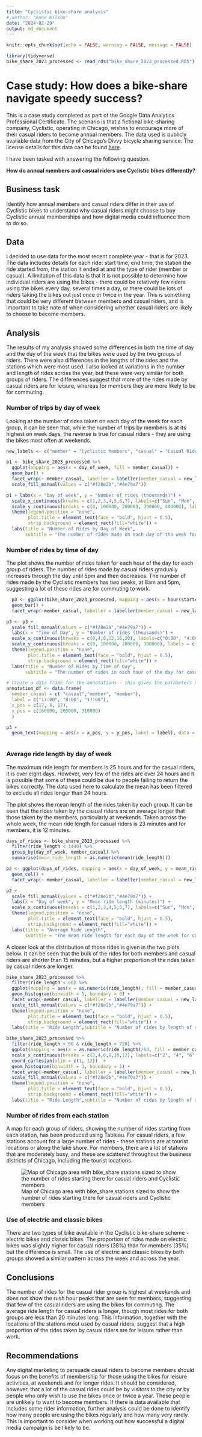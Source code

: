 ```yaml
---
title: "Cyclistic bike-share analysis"
# author: "Anne Wilson"
date: "2024-02-29"
output: md_document
---
```


```r
knitr::opts_chunk$set(echo = FALSE, warning = FALSE, message = FALSE)
```

```r
library(tidyverse)
bike_share_2023_processed <- read_rds("bike_share_2023_processed.RDS")
```


# Case study: How does a bike-share navigate speedy success?

This is a case study completed as part of the Google Data Analytics Professional Certificate. The scenario is that a fictional bike-sharing company, Cyclistic, operating in Chicago, wishes to encourage more of their casual riders to become annual members. The data used is publicly available data from the City of Chicago’s Divvy bicycle sharing service. The license details for this data can be found [here](https://divvybikes.com/data-license-agreement).

I have been tasked with answering the following question.

**How do annual members and casual riders use Cyclistic bikes differently?**

## Business task
Identify how annual members and casual riders differ in their use of Cyclistic bikes to understand why casual riders might choose to buy Cyclistic annual memberships and how digital media could influence them to do so.

## Data
I decided to use data for the most recent complete year - that is for 2023. The data includes details for each ride: start time, end time, the station the ride started from, the station it ended at and the type of rider (member or casual). A limitation of this data is that it is not possible to determine how individual riders are using the bikes - there could be relatively few riders using the bikes every day, several times a day, or there could be lots of riders taking the bikes out just once or twice in the year. This is something that could be very different between members and casual riders, and is important to take note of when considering whether casual riders are likely to choose to become members.

## Analysis
The results of my analysis showed some differences in both the time of day and the day of the week that the bikes were used by the two groups of riders. There were also differences in the lengths of the rides and the stations which were most used. I also looked at variations in the number and length of rides across the year, but these were very similar for both groups of riders. The differences suggest that more of the rides made by casual riders are for leisure, whereas for members they are more likely to be for commuting.

### Number of trips by day of week
Looking at the number of rides taken on each day of the week for each group, it can be seen that, while the number of trips by members is at its highest on week days, the reverse is true for casual riders - they are using the bikes most often at weekends.

```r
new_labels <- c("member" = "Cyclistic Members", "casual" = "Casual Riders")

p1 <- bike_share_2023_processed %>%
  ggplot(mapping = aes(x = day_of_week, fill = member_casual)) +
  geom_bar() +
  facet_wrap(~ member_casual, labeller = labeller(member_casual = new_labels)) +
  scale_fill_manual(values = c("#f28e2b","#4e79a7"))

```

```r

p1 + labs(x = "Day of week", y = "Number of rides (thousands)") +
  scale_x_continuous(breaks = c(1,2,3,4,5,6,7), labels=c("Sun", "Mon", "Tue", "Wed", "Thu", "Fri", "Sat")) +
  scale_y_continuous(breaks = c(0, 100000, 200000, 300000, 400000), labels = c("0", "100", "200", "300", "400")) +
  theme(legend.position = "none",
        plot.title = element_text(face = "bold", hjust = 0.5),
        strip.background = element_rect(fill="white")) +
  labs(title = "Number of Rides by Day of Week",
       subtitle = "The number of rides made on each day of the week for casual riders and for Cyclistic members.") 
```

### Number of rides by time of day
The plot shows the number of rides taken for each hour of the day for each group of riders. The number of rides made by casual riders gradually increases through the day until 5pm and then decreases. The number of rides made by the Cyclistic members has two peaks, at 8am and 5pm, suggesting a lot of these rides are for commuting to work.
```r
  p3 <- ggplot(bike_share_2023_processed, mapping = aes(x = hour(started_at), fill = member_casual)) +
  geom_bar() +
  facet_wrap(~member_casual, labeller = labeller(member_casual = new_labels))
```

```r
p3 <- p3 +
  scale_fill_manual(values = c("#f28e2b","#4e79a7")) +
  labs(x = "Time of Day", y = "Number of rides (thousands)") +
  scale_x_continuous(breaks = c(0,4,8,12,16,20), labels=c("0:00", "4:00", "8:00", "12:00", "16:00", "20:00")) +
  scale_y_continuous(breaks = c(0, 100000, 200000, 300000), labels = c("0", "100", "200", "300")) +
  theme(legend.position = "none",
        plot.title = element_text(face = "bold", hjust = 0.5),
        strip.background = element_rect(fill="white")) +
  labs(title = "Number of Rides by Time of Day",
       subtitle = "The number of rides in each hour of the day for casual riders and for Cyclistic members.")
```

```r
# Create a data frame for the annotations - this gives the parameters needed for geom_text
annotation_df <- data.frame(
  member_casual = c( "casual","member", "member"),
  label = c("17:00", "8:00", "17:00"),
  x_pos = c(17, 8, 17),
  y_pos = c(160000, 205000, 310000)
  )

p3 +
  geom_text(mapping = aes(x = x_pos, y = y_pos, label = label), data = annotation_df)
  
```

### Average ride length by day of week
The maximum ride length for members is 25 hours and for the casual riders, it is over eight days. However, very few of the rides are over 24 hours and it is possible that some of these could be due to people failing to return the bikes correctly. The data used here to calculate the mean has been filtered to exclude all rides longer than 24 hours.

The plot shows the mean length of the rides taken by each group. It can be seen that the rides taken by the casual riders are on average longer that those taken by the members, particularly at weekends. Taken across the whole week, the mean ride length for casual riders is 23 minutes and for members, it is 12 minutes.
```r
days_of_rides <- bike_share_2023_processed %>% 
  filter(ride_length < 1440) %>% 
  group_by(day_of_week, member_casual) %>% 
  summarise(mean_ride_length = as.numeric(mean(ride_length)))
```

```r
p2 <- ggplot(days_of_rides, mapping = aes(x = day_of_week, y = mean_ride_length, fill = member_casual)) +
  geom_col() +
  facet_wrap(~ member_casual, labeller = labeller(member_casual = new_labels))
```

```r
p2 +
  scale_fill_manual(values = c("#f28e2b","#4e79a7")) +
  labs(x = "Day of week", y = "Mean ride length (minutes)") +
  scale_x_continuous(breaks = c(1,2,3,4,5,6,7), labels=c("Sun", "Mon", "Tue", "Wed", "Thu", "Fri", "Sat")) +
  theme(legend.position = "none",
        plot.title = element_text(face = "bold", hjust = 0.5),
        strip.background = element_rect(fill="white")) +
  labs(title = "Average Ride Length",
       subtitle = "The mean ride length for each day of the week for casual riders and for Cyclistic members.") 
```

A closer look at the distribution of those rides is given in the two plots below. It can be seen that the bulk of the rides for both members and casual riders are shorter than 15 minutes, but a higher proportion of the rides taken by casual riders are longer.

```r
bike_share_2023_processed %>% 
  filter(ride_length < 60) %>% 
  ggplot(mapping = aes(x = as.numeric(ride_length), fill = member_casual)) +
  geom_histogram(binwidth = 5, boundary = 0) +
  facet_wrap(~member_casual, labeller = labeller(member_casual = new_labels)) +
  scale_fill_manual(values = c("#f28e2b","#4e79a7")) +
  theme(legend.position = "none",
        plot.title = element_text(face = "bold", hjust = 0.5),
        strip.background = element_rect(fill="white")) +
  labs(title = "Ride Length",subtitle = "Number of rides by length of ride, up to one hour long.", x = "Ride length (minutes)", y = "Number of rides")
```

```r
bike_share_2023_processed %>%
  filter(ride_length > 60 & ride_length < 720) %>% 
  ggplot(mapping = aes(x = as.numeric(ride_length)/60, fill = member_casual)) +
  scale_x_continuous(breaks = c(2,4,6,8,10,12), labels=c("2", "4", "6", "8", "10", "12")) +
  coord_cartesian(xlim = c(1, 12))  +
  geom_histogram(binwidth = 1, boundary = 1) +
  facet_wrap(~member_casual, labeller = labeller(member_casual = new_labels)) +
  scale_fill_manual(values = c("#f28e2b","#4e79a7")) +
  theme(legend.position = "none",
        plot.title = element_text(face = "bold", hjust = 0.5),
        strip.background = element_rect(fill="white")) +
  labs(title = "Ride Length",subtitle = "Number of rides by length of ride, ride length between 1 and 12 hours.", x = "Ride length (hours)", y = "Number of rides")
```

### Number of rides from each station
A map for each group of riders, showing the number of rides starting from each station, has been produced using Tableau. For casual riders, a few stations account for a large number of rides - these stations are at tourist locations or along the lake shore. For members, there are a lot of stations that are moderately busy, and these are scattered throughout the business districts of Chicago, including the tourist locations.

![Map of Chicago area with bike_share stations sized to show the number of rides starting there for casual riders and Cyclistic members](cyclistic_station_map.png)

### Use of electric and classic bikes
There are two types of bike available in the Cyclistic bike-share scheme - electric bikes and classic bikes. The proportion of rides made on electric bikes was slightly higher for casual riders (38%) than for members (35%) but the difference is small. The use of electric and classic bikes by both groups showed a similar pattern across the week and across the year.

## Conclusions
The number of rides for the casual rider group is highest at weekends and does not show the rush hour peaks that are seen for members, suggesting that few of the casual riders are using the bikes for commuting. The average ride length for casual riders is longer, though most rides for both groups are less than 20 minutes long. This information, together with the locations of the stations most used by casual riders, suggest that a high proportion of the rides taken by casual riders are for leisure rather than work.

## Recommendations
Any digital marketing to persuade casual riders to become members should focus on the benefits of membership for those using the bikes for leisure activities, at weekends and for longer rides. It should be considered, however, that a lot of the casual rides could be by visitors to the city or by people who only wish to use the bikes once or twice a year. These people are unlikely to want to become members. If there is data available that includes some rider information, further analysis could be done to identify how many people are using the bikes regularly and how many very rarely. This is important to consider when working out how successful a digital media campaign is be likely to be.

